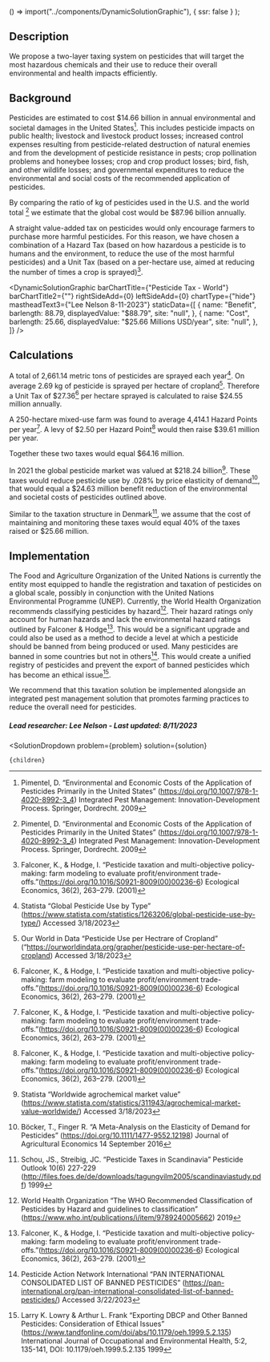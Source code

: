 
  () => import("../components/DynamicSolutionGraphic"),
  { ssr: false }
);


## Description
We propose a two-layer taxing system on pesticides that will target the most hazardous chemicals and their use to reduce their overall environmental and health impacts efficiently.

## Background
Pesticides are estimated to cost $14.66 billion in annual environmental and societal damages in the United States[^”1”]. This includes pesticide impacts on public health; livestock and livestock product losses; increased control expenses resulting from pesticide-related destruction of natural enemies and from the development of pesticide resistance in pests; crop pollination problems and honeybee losses; crop and crop product losses; bird, fish, and other wildlife losses; and governmental expenditures to reduce the environmental and social costs of the recommended application of pesticides.

By comparing the ratio of kg of pesticides used in the U.S. and the world total [^”1”] we estimate that the global cost would be $87.96 billion annually.


A straight value-added tax on pesticides would only encourage farmers to purchase more harmful pesticides. For this reason, we have chosen a combination of a Hazard Tax (based on how hazardous a pesticide is to humans and the environment, to reduce the use of the most harmful pesticides) and a Unit Tax (based on a per-hectare use, aimed at reducing the number of times a crop is sprayed)[^”2”].

<DynamicSolutionGraphic
  barChartTitle={"Pesticide Tax - World"}
  barChartTitle2={""}
  rightSideAdd={0}
  leftSideAdd={0}
  chartType={"hide"}
  mastheadText3={"Lee Nelson 8-11-2023"}
 staticData={[
    {
     name: "Benefit",
      barlength: 88.79,
      displayedValue: "$88.79",
      site: "null",
    },
    {
      name: "Cost",
      barlength: 25.66,
      displayedValue: "$25.66 Millions USD/year",
      site: "null",
    },
  ]}
/>



## Calculations
A total of 2,661.14 metric tons of pesticides are sprayed each year[^”3”]. On average 2.69 kg of pesticide is sprayed per hectare of cropland[^”4”]. Therefore a Unit Tax of $27.36[^”2”] per hectare sprayed is calculated to raise $24.55 million annually.

A 250-hectare mixed-use farm was found to average 4,414.1 Hazard Points per year[^”2”]. A levy of  $2.50 per Hazard Point[^”2”] would then raise $39.61 million per year.

Together these two taxes would equal $64.16 million.

In 2021 the global pesticide market was valued at $218.24 billion[^”5”]. These taxes would reduce pesticide use by .028% by price elasticity of demand[^”6”], that would equal a $24.63 million benefit reduction of the environmental and societal costs of pesticides outlined above.

Similar to the taxation structure in Denmark[^”7”], we assume that the cost of maintaining and monitoring these taxes would equal 40% of the taxes raised or $25.66 million.

## Implementation
The Food and Agriculture Organization of the United Nations is currently the entity most equipped to handle the registration and taxation of pesticides on a global scale, possibly in conjunction with the United Nations Environmental Programme (UNEP). Currently, the World Health Organization recommends classifying pesticides by hazard[^”8”]. Their hazard ratings only account for human hazards and lack the environmental hazard ratings outlined by Falconer & Hodge[^”2”]. This would be a significant upgrade and could also be used as a method to decide a level at which a pesticide should be banned from being produced or used. Many pesticides are banned in some countries but not in others[^”9”]. This would create a unified registry of pesticides and prevent the export of banned pesticides which has become an ethical issue[^”10”].

We recommend that this taxation solution be implemented alongside an integrated pest management solution that promotes farming practices to reduce the overall need for pesticides.

##### Lead researcher: Lee Nelson - Last updated: 8/11/2023

[^”1”]: Pimentel, D. “Environmental and Economic Costs of the Application of Pesticides Primarily in the United States” (https://doi.org/10.1007/978-1-4020-8992-3_4) Integrated Pest Management: Innovation-Development Process. Springer, Dordrecht. 2009

[^”2”]: Falconer, K., & Hodge, I. “Pesticide taxation and multi-objective policy-making: farm modeling to evaluate profit/environment trade-offs.”(https://doi.org/10.1016/S0921-8009(00)00236-6) Ecological Economics, 36(2), 263–279. (2001)

[^”3”]: Statista “Global Pesticide Use by Type” (https://www.statista.com/statistics/1263206/global-pesticide-use-by-type/) Accessed 3/18/2023

[^”4”]: Our World in Data “Pesticide Use per Hectrare of Cropland” (“https://ourworldindata.org/grapher/pesticide-use-per-hectare-of-cropland) Accessed 3/18/2023

[^”5”]: Statista “Worldwide agrochemical market value” (https://www.statista.com/statistics/311943/agrochemical-market-value-worldwide/) Accessed 3/18/2023

[^”6”]: Böcker, T., Finger R. “A Meta-Analysis on the Elasticity of Demand for Pesticides” (https://doi.org/10.1111/1477-9552.12198) Journal of Agricultural Economics 14 September 2016

[^”7”]: Schou, JS., Streibig, JC. “Pesticide Taxes in Scandinavia” Pesticide Outlook 10(6) 227-229 (http://files.foes.de/de/downloads/tagungvilm2005/scandinaviastudy.pdf) 1999

[^”8”]: World Health Organization “The WHO Recommended Classification of Pesticides by Hazard and guidelines to classification” (https://www.who.int/publications/i/item/9789240005662) 2019

[^”9”]: Pesticide Action Network International “PAN INTERNATIONAL CONSOLIDATED LIST OF BANNED PESTICIDES” (https://pan-international.org/pan-international-consolidated-list-of-banned-pesticides/) Accessed 3/22/2023

[^”10”]: Larry K. Lowry & Arthur L. Frank “Exporting DBCP and Other Banned Pesticides: Consideration of Ethical Issues” (https://www.tandfonline.com/doi/abs/10.1179/oeh.1999.5.2.135) International Journal of Occupational and Environmental Health, 5:2, 135-141, DOI: 10.1179/oeh.1999.5.2.135 1999

  <SolutionDropdown 
    problem={problem} 
    solution={solution}
  >
    {children}
  </SolutionDropdown>